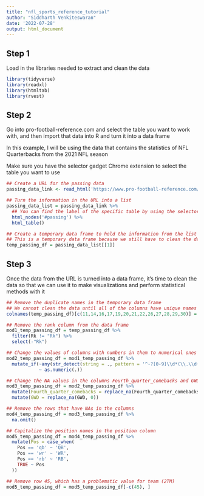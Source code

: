 ```yaml
---
title: "nfl_sports_reference_tutorial"
author: "Siddharth Venkiteswaran"
date: '2022-07-28'
output: html_document
---
```


## Step 1
Load in the libraries needed to extract and clean the data
```r
library(tidyverse)
library(readxl)
library(htmltab)
library(rvest)
```

## Step 2
Go into pro-football-reference.com and select the table you want to work with, and then import that data into R and turn it into a data frame

In this example, I will be using the data that contains the statistics of NFL Quarterbacks from the 2021 NFL season

Make sure you have the selector gadget Chrome extension to select the table you want to use
```r
## Create a URL for the passing data
passing_data_link <- read_html('https://www.pro-football-reference.com/years/2021/passing.htm')

## Turn the information in the URL into a list
passing_data_list = passing_data_link %>%
  ## You can find the label of the specific table by using the selector gadget to select the table you want to use
  html_nodes('#passing') %>%
  html_table()

## Create a temporary data frame to hold the information from the list
## This is a temporary data frame because we still have to clean the data once we bring the data in
temp_passing_df = passing_data_list[[1]]
```

## Step 3
Once the data from the URL is turned into a data frame, it's time to clean the data so that we can use it to make visualizations and perform statistical methods with it
```r
## Remove the duplicate names in the temporary data frame
## We cannot clean the data until all of the columns have unique names
colnames(temp_passing_df)[c(11,14,16,17,19,20,21,22,26,27,28,29,30)] = c("Cmp_percentage","TD_percentage","Int_percentage","First_downs","Yards_per_attempt","Adjusted_yards_per_attempt","Yards_per_completion","Yards_per_game","Sck_yards","Sck_percentage","Net_yards_per_attempt","Adjusted_net_yards_per_attempt","Fourth_quarter_comebacks")

## Remove the rank column from the data frame
mod1_temp_passing_df = temp_passing_df %>%
  filter(Rk != "Rk") %>%
  select(-"Rk")

## Change the values of columns with numbers in them to numerical ones
mod2_temp_passing_df = mod1_temp_passing_df %>%
  mutate_if(~any(str_detect(string = ., pattern = '^-?[0-9]\\d*(\\.\\d+)?$')), 
            ~ as.numeric(.))

## Change the NA values in the columns Fourth_quarter_comebacks and GWD to 0
mod3_temp_passing_df = mod2_temp_passing_df %>%
  mutate(Fourth_quarter_comebacks = replace_na(Fourth_quarter_comebacks, 0)) %>%
  mutate(GWD = replace_na(GWD, 0))

## Remove the rows that have NAs in the columns
mod4_temp_passing_df = mod3_temp_passing_df %>%
  na.omit()

## Capitalize the position names in the position column
mod5_temp_passing_df = mod4_temp_passing_df %>%
  mutate(Pos = case_when(
    Pos == 'qb' ~ 'QB',
    Pos == 'wr' ~ 'WR',
    Pos == 'rb' ~ 'RB',
    TRUE ~ Pos
  ))

## Remove row 45, which has a problematic value for team (2TM)
mod5_temp_passing_df = mod5_temp_passing_df[-c(45), ]
```

